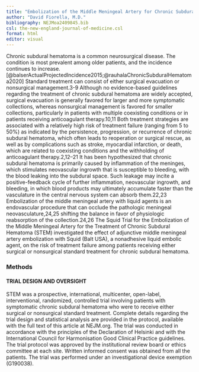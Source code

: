 ```yaml
---
title: "Embolization of the Middle Meningeal Artery for Chronic Subdural Hematoma"
author: "David Fiorella, M.D."
bibliography: NEJMoa2409845.bib
csl: the-new-england-journal-of-medicine.csl
format: html
editor: visual
---
```


Chronic subdural hematoma is a common neurosurgical disease. The condition is most prevalent among older patients, and the incidence continues to increase.[@balserActualProjectedIncidence2015;@rauhalaChronicSubduralHematoma2020] Standard treatment can consist of either surgical evacuation or nonsurgical management.3-9 Although no evidence-based guidelines regarding the treatment of chronic subdural hematoma are widely accepted, surgical evacuation is generally favored for larger and more symptomatic collections, whereas nonsurgical management is favored for smaller collections, particularly in patients with multiple coexisting conditions or in patients receiving anticoagulant therapy.10,11 Both treatment strategies are associated with a relatively high risk of treatment failure (ranging from 5 to 50%) as indicated by the persistence, progression, or recurrence of chronic subdural hematoma, which often leads to reoperation or surgical rescue, as well as by complications such as stroke, myocardial infarction, or death, which are related to coexisting conditions and the withholding of anticoagulant therapy.2,12–21
It has been hypothesized that chronic subdural hematoma is primarily caused by inflammation of the meninges, which stimulates neovascular ingrowth that is susceptible to bleeding, with the blood leaking into the subdural space. Such leakage may incite a positive-feedback cycle of further inflammation, neovascular ingrowth, and bleeding, in which blood products may ultimately accumulate faster than the vasculature in the central nervous system can absorb them.22,23 Embolization of the middle meningeal artery with liquid agents is an endovascular procedure that can occlude the pathologic meningeal neovasculature,24,25 shifting the balance in favor of physiologic reabsorption of the collection.24,26
The Squid Trial for the Embolization of the Middle Meningeal Artery for the Treatment of Chronic Subdural Hematoma (STEM) investigated the effect of adjunctive middle meningeal artery embolization with Squid (Balt USA), a nonadhesive liquid embolic agent, on the risk of treatment failure among patients receiving either surgical or nonsurgical standard treatment for chronic subdural hematoma.

### **Methods**

#### TRIAL DESIGN AND OVERSIGHT
STEM was a prospective, international, multicenter, open-label, interventional, randomized, controlled trial involving patients with symptomatic chronic subdural hematoma who were to receive either surgical or nonsurgical standard treatment. Complete details regarding the trial design and statistical analysis are provided in the protocol, available with the full text of this article at NEJM.org. The trial was conducted in accordance with the principles of the Declaration of Helsinki and with the International Council for Harmonisation Good Clinical Practice guidelines. The trial protocol was approved by the institutional review board or ethics committee at each site. Written informed consent was obtained from all the patients. The trial was performed under an investigational device exemption (G190038).
